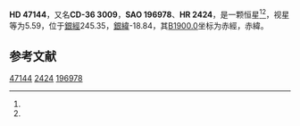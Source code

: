 {{Starbox begin
| name = HD 47144
}}
{{Starbox observe
| epoch = [[J2000.0|J2000.0]]
| constell = {{星座名待查}}<ref name=SIMBAD>{{cite web
 | url=http://simbad.u-strasbg.fr/simbad/sim-id?Ident=HR+2424
 | title =Pulsating variable Star
 | publisher=Centre de Données astronomiques de Strasbourg
 | work=SIMBAD
 | accessdate=2012-07-13}}</ref><ref name=DATA>{{cite web
 | url=http://vizier.u-strasbg.fr/viz-bin/VizieR-5?-out.add=.&-source=5050&-corr=PK=HR&-out.max=9999&HR=2424
 | title=VizieR Detailed Page
 | accessdate=2012-07-13
 | archive-date=2019-02-16
 | archive-url=https://web.archive.org/web/20190216112934/http://vizier.u-strasbg.fr/viz-bin/VizieR-5?-out.add=.&-source=5050&-corr=PK=HR&-out.max=9999&HR=2424
 | dead-url=no
 }}</ref>
| 星官 = 
| ra = {{RA|6|35|24.1}}<ref name=SIMBAD /><ref name=DATA />
| dec = {{DEC|-36|46|48}}<ref name=SIMBAD /><ref name=DATA />
| appmag_v = 5.59<ref name=SIMBAD /><ref name=DATA />
}}
{{Starbox character
| class = A0V<ref name=SIMBAD /><ref name=DATA />
| b-v = -0.14<ref name=SIMBAD /><ref name=DATA />
| u-b = -0.48<ref name=SIMBAD /><ref name=DATA />
| r-i = <ref name=SIMBAD /><ref name=DATA />
| variable = 
}}
{{Starbox astrometry
| radial_v = -0.48
| prop_mo_ra = 23
| parallax = 0.011
| p_error =
}}
{{Starbox catalog
| names =CD-36 3009，[[SAO星表|SAO]] 196978，[[HD星表|HD]] 47144，[[HR星表|HR]] 2424}}
{{Starbox reference |Simbad=HR+2424}}
{{Starbox end}}

'''HD 47144'''，又名'''CD-36 3009'''，'''SAO 196978'''、'''HR 2424'''，是一颗恒星<ref name=SIMBAD /><ref name=DATA />，视星等为5.59，位于[[銀道座標系|銀經]]245.35，[[銀道座標系|銀緯]]-18.84，其[[B1900.0|B1900.0]]坐标为赤經{{RA|6|31|55.6}}，赤緯{{DEC|-36|-18.84|57}}。

== 参考文献 ==
{{reflist}}

{{star-stub}}

[[Category:HD和HDE天體|47144]]
[[Category:HR天體|2424]]
[[Category:SAO天體|196978]]